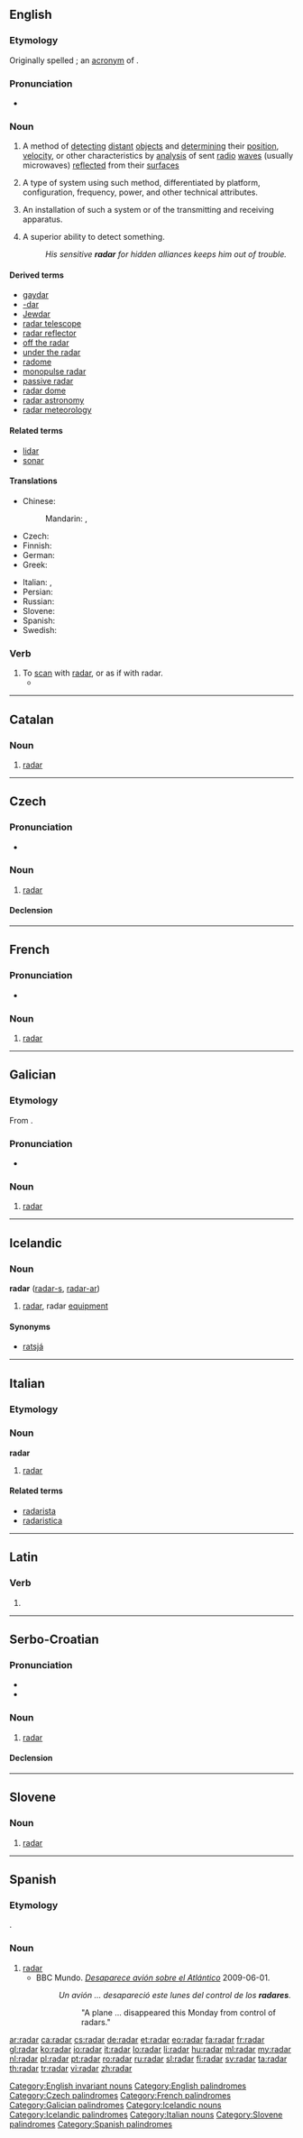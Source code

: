 {{also|raðar}}
==English==
{{wikipedia}}

===Etymology===
Originally spelled {{term|RADAR}}; an [[acronym]] of {{term||[[radio]] [[detection]] [[and]] [[ranging]]}}.

===Pronunciation===
* {{IPA|/ˈreɪdɑː(r)/}}

===Noun===
{{en-noun|radars|-}}

# {{uncountable}} A method of [[detecting]] [[distant]] [[object]]s and [[determining]] their [[position]], [[velocity]], or other characteristics by [[analysis]] of sent [[radio]] [[wave]]s (usually microwaves) [[reflect]]ed from their [[surface]]s
# {{countable}} A type of system using such method, differentiated by platform, configuration, frequency, power, and other technical attributes.
# {{countable}} An installation of such a system or of the transmitting and receiving apparatus.
# {{countable}} A superior ability to detect something.
#: ''His sensitive '''radar''' for hidden alliances keeps him out of trouble.''

====Derived terms====
* [[gaydar]]
* [[-dar]]
* [[Jewdar]]
* [[radar telescope]]
* [[radar reflector]]
* [[off the radar]]
* [[under the radar]]
* [[radome]]
* [[monopulse radar]]
* [[passive radar]]
* [[radar dome]]
* [[radar astronomy]]
* [[radar meteorology]]

====Related terms====
* [[lidar]]
* [[sonar]]

====Translations====
{{trans-top|method of detecting distant objects}}
* Chinese:
*: Mandarin: {{t-|cmn|雷達|sc=Hani}}, {{t-|cmn|雷达|tr=léidá|sc=Hani}}
* Czech: {{t+|cs|radar|m}}
* Finnish: {{t+|fi|tutka}}
* German: {{t+|de|Radar|m}}
* Greek: {{t+|el|ραντάρ|n}}
{{trans-mid}}
* Italian: {{t|it|radiotelemetro|m}}, {{t+|it|radar|m}}
* Persian: {{t|fa|رادار|sc=fa-Arab}}
* Russian: {{t+|ru|радар|m}}
* Slovene: {{t+|sl|radar|m}}
* Spanish: {{t-|es|radar|m}}
* Swedish: {{t+|sv|radar|c}}
{{trans-bottom}}

===Verb===
{{en-verb}}

# To [[scan]] with [[#Noun|radar]], or as if with radar.
#* {{quote-book|year=2002|author=Brian Jonathan Wolk|title=Ohio Traffic Tickets are for the Birds|url=http://books.google.com/books?id=yy6Jx7BPksAC|isbn=0595215211|page=156
|passage= He '''radars''' you while he's sitting in his patrol vehicle under a bridge.}}

[[Category:English invariant nouns]]
[[Category:English palindromes]]

----

==Catalan==

===Noun===
{{ca-noun|m}}

# [[#English|radar]]

----

==Czech==

===Pronunciation===
* {{IPA|/radar/|lang=cs}}

===Noun===
{{cs-noun|g=m}}

# [[#English|radar]]

====Declension====
{{cs-decl-noun|radar|radaru|radaru|radar|radare|radaru|radarem |radary|radarů|radarům|radary|radary|radarech|radary}}

[[Category:Czech palindromes]]

----

==French==

===Pronunciation===
* {{IPA|lang=fr|/ʁa.daʁ/}}

===Noun===
{{fr-noun|m}}

# [[radar]]

[[Category:French palindromes]]

----

==Galician==

===Etymology===
From {{etyl|en|gl}} {{term|radar|lang=en}}.

===Pronunciation===
* {{audio|gl-radar.ogg|Audio}}

===Noun===
{{gl-noun|m|radares}}

# [[#English|radar]]

[[Category:Galician palindromes]]

----

==Icelandic==

===Noun===
'''radar''' {{m}} ([[radars|radar-s]], [[radarar|radar-ar]])

# [[#English|radar]], radar [[equipment]]

====Synonyms====
* {{sense|radar}} [[ratsjá]] {{f}}

[[Category:Icelandic nouns]]
[[Category:Icelandic palindromes]]

----

==Italian==
{{wikipedia|lang=it}}

===Etymology===
{{etyl|en|it}}

===Noun===
'''radar''' {{m|inv}}

# [[#English|radar]]

====Related terms====
* [[radarista]]
* [[radaristica]]

[[Category:Italian nouns]]

----

==Latin==

===Verb===
{{la-verb-form|rādar}}

# {{conjugation of|rado|rādō|1|s|fut|pass|ind|lang=la}}

----

==Serbo-Croatian==

===Pronunciation===
* {{IPA|/râdaːr/|lang=sh}}
* {{hyphenation|ra|dar}}

===Noun===
{{sh-noun|g=m|head=rȁdār|r|радар|ра̏да̄р}}

# [[#English|radar]]

====Declension====
{{sh-decl-noun
|radar|radari
|radara|radara
|radaru|radarima
|radar|radare
|radaru / radare|radari
|radaru|radarima
|radarom|radarima
}}

----

==Slovene==

===Noun===
{{sl-noun|m}}

# [[#English|radar]]

[[Category:Slovene palindromes]]

----

==Spanish==

===Etymology===
{{etyl|en|es}} {{term|radar|lang=en}}.

===Noun===
{{es-noun|m|-|p=radares}}

# [[#English|radar]]
#* BBC Mundo. ''[http://www.bbc.co.uk/mundo/internacional/2009/06/090601_1031_avion_brasil_jm.shtml Desaparece avión sobre el Atlántico]'' 2009-06-01.
#*: ''Un avión ... desapareció este lunes del control de los '''radares'''.''
#*:: "A plane ... disappeared this Monday from control of radars." <!-- not a great translation "control" is weird in this sense -->

[[Category:Spanish palindromes]]

[[ar:radar]]
[[ca:radar]]
[[cs:radar]]
[[de:radar]]
[[et:radar]]
[[eo:radar]]
[[fa:radar]]
[[fr:radar]]
[[gl:radar]]
[[ko:radar]]
[[io:radar]]
[[it:radar]]
[[lo:radar]]
[[li:radar]]
[[hu:radar]]
[[ml:radar]]
[[my:radar]]
[[nl:radar]]
[[pl:radar]]
[[pt:radar]]
[[ro:radar]]
[[ru:radar]]
[[sl:radar]]
[[fi:radar]]
[[sv:radar]]
[[ta:radar]]
[[th:radar]]
[[tr:radar]]
[[vi:radar]]
[[zh:radar]]
